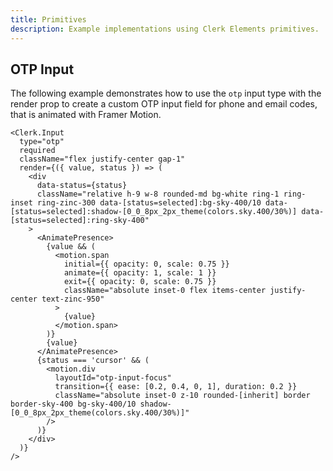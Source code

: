 ```yaml
---
title: Primitives
description: Example implementations using Clerk Elements primitives.
---
```


## OTP Input

The following example demonstrates how to use the `otp` input type with the render prop to create a custom OTP input field for phone and email codes, that is animated with Framer Motion.

```tsx {{ title: 'OTP Input', collapsible: true }}
<Clerk.Input
  type="otp"
  required
  className="flex justify-center gap-1"
  render={({ value, status }) => (
    <div
      data-status={status}
      className="relative h-9 w-8 rounded-md bg-white ring-1 ring-inset ring-zinc-300 data-[status=selected]:bg-sky-400/10 data-[status=selected]:shadow-[0_0_8px_2px_theme(colors.sky.400/30%)] data-[status=selected]:ring-sky-400"
    >
      <AnimatePresence>
        {value && (
          <motion.span
            initial={{ opacity: 0, scale: 0.75 }}
            animate={{ opacity: 1, scale: 1 }}
            exit={{ opacity: 0, scale: 0.75 }}
            className="absolute inset-0 flex items-center justify-center text-zinc-950"
          >
            {value}
          </motion.span>
        )}
        {value}
      </AnimatePresence>
      {status === 'cursor' && (
        <motion.div
          layoutId="otp-input-focus"
          transition={{ ease: [0.2, 0.4, 0, 1], duration: 0.2 }}
          className="absolute inset-0 z-10 rounded-[inherit] border border-sky-400 bg-sky-400/10 shadow-[0_0_8px_2px_theme(colors.sky.400/30%)]"
        />
      )}
    </div>
  )}
/>
```
